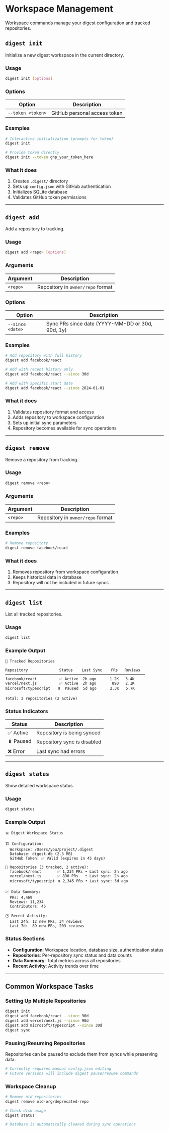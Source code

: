 # Workspace Management

Workspace commands manage your digest configuration and tracked repositories.

## `digest init`

Initialize a new digest workspace in the current directory.

### Usage

```bash
digest init [options]
```

### Options

| Option | Description |
|--------|-------------|
| `--token <token>` | GitHub personal access token |

### Examples

```bash
# Interactive initialization (prompts for token)
digest init

# Provide token directly
digest init --token ghp_your_token_here
```

### What it does

1. Creates `.digest/` directory
2. Sets up `config.json` with GitHub authentication
3. Initializes SQLite database
4. Validates GitHub token permissions

---

## `digest add`

Add a repository to tracking.

### Usage

```bash
digest add <repo> [options]
```

### Arguments

| Argument | Description |
|----------|-------------|
| `<repo>` | Repository in `owner/repo` format |

### Options

| Option | Description |
|--------|-------------|
| `--since <date>` | Sync PRs since date (YYYY-MM-DD or 30d, 90d, 1y) |

### Examples

```bash
# Add repository with full history
digest add facebook/react

# Add with recent history only
digest add facebook/react --since 30d

# Add with specific start date  
digest add facebook/react --since 2024-01-01
```

### What it does

1. Validates repository format and access
2. Adds repository to workspace configuration
3. Sets up initial sync parameters
4. Repository becomes available for sync operations

---

## `digest remove`

Remove a repository from tracking.

### Usage

```bash
digest remove <repo>
```

### Arguments

| Argument | Description |
|----------|-------------|
| `<repo>` | Repository in `owner/repo` format |

### Examples

```bash
# Remove repository
digest remove facebook/react
```

### What it does

1. Removes repository from workspace configuration
2. Keeps historical data in database
3. Repository will not be included in future syncs

---

## `digest list`

List all tracked repositories.

### Usage

```bash
digest list
```

### Example Output

```
📂 Tracked Repositories

Repository              Status    Last Sync    PRs   Reviews
──────────────────────────────────────────────────────────────
facebook/react          ✅ Active  2h ago      1.2K   3.4K    
vercel/next.js          ✅ Active  2h ago       890   2.1K    
microsoft/typescript   ⏸️  Paused  5d ago      2.3K   5.7K    

Total: 3 repositories (2 active)
```

### Status Indicators

| Status | Description |
|--------|-------------|
| ✅ Active | Repository is being synced |
| ⏸️ Paused | Repository sync is disabled |
| ❌ Error | Last sync had errors |

---

## `digest status`

Show detailed workspace status.

### Usage  

```bash
digest status
```

### Example Output

```
📊 Digest Workspace Status

🏗️ Configuration:
  Workspace: /Users/you/project/.digest
  Database: digest.db (2.3 MB)
  GitHub Token: ✅ Valid (expires in 45 days)

📂 Repositories (3 tracked, 2 active):
  facebook/react       ✅ 1,234 PRs • Last sync: 2h ago
  vercel/next.js       ✅ 890 PRs   • Last sync: 2h ago  
  microsoft/typescript ⏸️ 2,345 PRs • Last sync: 5d ago

📈 Data Summary:
  PRs: 4,469
  Reviews: 11,234
  Contributors: 45

🕐 Recent Activity:
  Last 24h: 12 new PRs, 34 reviews
  Last 7d:  89 new PRs, 203 reviews
```

### Status Sections

- **Configuration**: Workspace location, database size, authentication status
- **Repositories**: Per-repository sync status and data counts
- **Data Summary**: Total metrics across all repositories  
- **Recent Activity**: Activity trends over time

---

## Common Workspace Tasks

### Setting Up Multiple Repositories

```bash
digest init
digest add facebook/react --since 90d
digest add vercel/next.js --since 90d  
digest add microsoft/typescript --since 30d
digest sync
```

### Pausing/Resuming Repositories

Repositories can be paused to exclude them from syncs while preserving data:

```bash
# Currently requires manual config.json editing
# Future versions will include digest pause/resume commands
```

### Workspace Cleanup

```bash
# Remove old repositories
digest remove old-org/deprecated-repo

# Check disk usage
digest status

# Database is automatically cleaned during sync operations
```